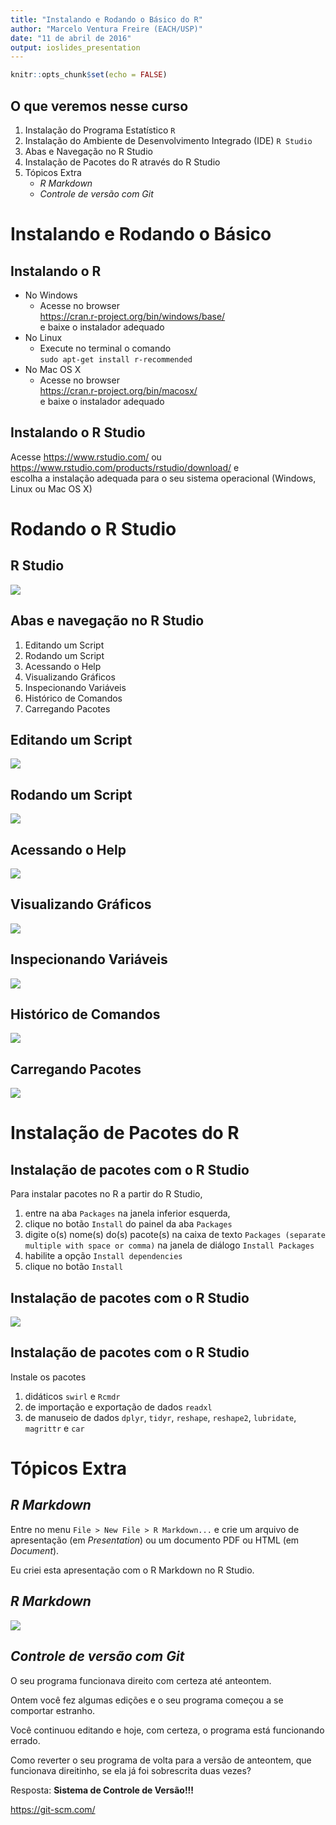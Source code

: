 ```yaml
---
title: "Instalando e Rodando o Básico do R"
author: "Marcelo Ventura Freire (EACH/USP)"
date: "11 de abril de 2016"
output: ioslides_presentation
---
```


```r
knitr::opts_chunk$set(echo = FALSE)
```

## O que veremos nesse curso
1. Instalação do Programa Estatístico `R`
2. Instalação do Ambiente de Desenvolvimento Integrado (IDE) `R Studio`
3. Abas e Navegação no R Studio
4. Instalação de Pacotes do R através do R Studio
5. Tópicos Extra
    - *R Markdown*
    - *Controle de versão com Git*

# Instalando e Rodando o Básico
## Instalando o R
* No Windows
    * Acesse no browser   
    <https://cran.r-project.org/bin/windows/base/>  
    e baixe o instalador adequado
* No Linux
    * Execute no terminal o comando  
       `sudo apt-get install r-recommended` 
* No Mac OS X
    * Acesse no browser    
    <https://cran.r-project.org/bin/macosx/>   
    e baixe o instalador adequado

## Instalando o R Studio

Acesse  <https://www.rstudio.com/> ou  
<https://www.rstudio.com/products/rstudio/download/> e  
escolha a instalação adequada para o seu sistema operacional 
(Windows, Linux ou Mac OS X)

# Rodando o R Studio
## R Studio

![](RStudio.png)

## Abas e navegação no R Studio
1. Editando um Script
1. Rodando um Script
1. Acessando o Help
2. Visualizando Gráficos
3. Inspecionando Variáveis
4. Histórico de Comandos 
5. Carregando Pacotes

## Editando um Script

![](RStudio.1.png)

## Rodando um Script

![](RStudio.2.png)

## Acessando o Help

![](RStudio.3.png)

## Visualizando Gráficos

![](RStudio.4.png)

## Inspecionando Variáveis

![](RStudio.5.png)

## Histórico de Comandos 

![](RStudio.6.png)

## Carregando Pacotes

![](RStudio.7.png)

# Instalação de Pacotes do R
## Instalação de pacotes com o R Studio

Para instalar pacotes no R a partir do R Studio, 

1) entre na aba `Packages` na janela inferior esquerda,
2) clique no botão `Install` do painel da aba `Packages`
3) digite o(s) nome(s) do(s) pacote(s) na caixa de texto
`Packages (separate multiple with space or comma)` 
na janela de diálogo `Install Packages`
4) habilite a opção `Install dependencies`
5) clique no botão `Install`

## Instalação de pacotes com o R Studio

![](RStudio.8.png)

## Instalação de pacotes com o R Studio
Instale os pacotes 

1. didáticos `swirl` e `Rcmdr`
2. de importação e exportação de dados `readxl`
3. de manuseio de dados `dplyr`, `tidyr`, `reshape`, `reshape2`, `lubridate`, `magrittr` e `car`

# Tópicos Extra
## *R Markdown*

Entre no menu `File > New File > R Markdown...` e crie um arquivo de apresentação (em *Presentation*) ou um documento PDF ou HTML (em *Document*).

Eu criei esta apresentação com o R Markdown no R Studio.

## *R Markdown*

![](RStudio.9.png)

## *Controle de versão com Git*

O seu programa funcionava direito com certeza até anteontem.

Ontem você fez algumas edições e o seu programa começou a se comportar estranho.

Você continuou editando e hoje, com certeza, o programa está funcionando errado.

Como reverter o seu programa de volta para a versão de anteontem, 
que funcionava direitinho, se ela já foi sobrescrita duas vezes?

Resposta: **Sistema de Controle de Versão!!!** 

<https://git-scm.com/>
